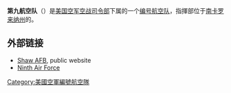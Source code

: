 '''第九航空队'''（{{lang-en|'''Ninth Air Force'''}}）是[[美国空军空战司令部|美国空军空战司令部]]下属的一个[[编号航空队|编号航空队]]，指揮部位于[[南卡罗来纳州|南卡罗来纳州]]的{{Link-en|肖空军基地|Shaw Air Force Base}}。

== 外部链接 ==
{{Commons category|Shaw Air Force Base}}
* [http://www.shaw.af.mil/ Shaw AFB], public website
* [https://web.archive.org/web/20060206142720/http://www.centaf.af.mil/ Ninth Air Force]

{{美國空軍}}

[[Category:美國空軍編號航空隊|Category:美國空軍編號航空隊]]